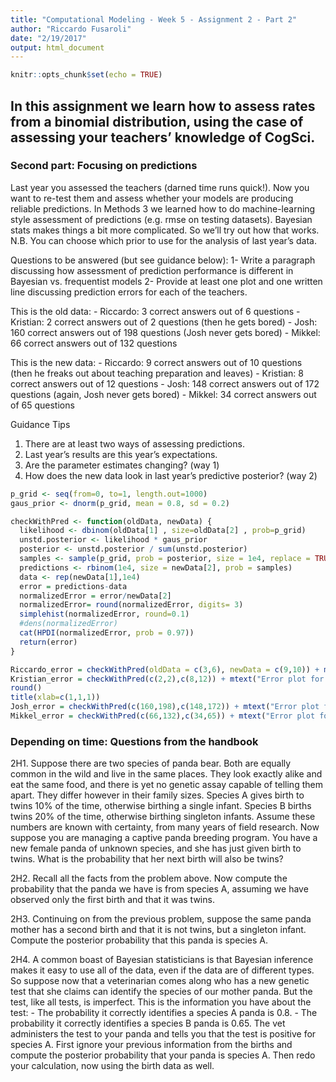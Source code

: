 ```yaml
---
title: "Computational Modeling - Week 5 - Assignment 2 - Part 2"
author: "Riccardo Fusaroli"
date: "2/19/2017"
output: html_document
---
```


```r
knitr::opts_chunk$set(echo = TRUE)
```

## In this assignment we learn how to assess rates from a binomial distribution, using the case of assessing your teachers' knowledge of CogSci.

### Second part: Focusing on predictions

Last year you assessed the teachers (darned time runs quick!). Now you want to re-test them and assess whether your models are producing reliable predictions. In Methods 3 we learned how to do machine-learning style assessment of predictions (e.g. rmse on testing datasets). Bayesian stats makes things a bit more complicated. So we'll try out how that works. N.B. You can choose which prior to use for the analysis of last year's data.

Questions to be answered (but see guidance below):
1- Write a paragraph discussing how assessment of prediction performance is different in Bayesian vs. frequentist models
2- Provide at least one plot and one written line discussing prediction errors for each of the teachers.

This is the old data:
- Riccardo: 3 correct answers out of 6 questions
- Kristian: 2 correct answers out of 2 questions (then he gets bored)
- Josh: 160 correct answers out of 198 questions (Josh never gets bored)
- Mikkel: 66 correct answers out of 132 questions

This is the new data:
- Riccardo: 9 correct answers out of 10 questions (then he freaks out about teaching preparation and leaves)
- Kristian: 8 correct answers out of 12 questions
- Josh: 148 correct answers out of 172 questions (again, Josh never gets bored)
- Mikkel: 34 correct answers out of 65 questions

Guidance Tips

1. There are at least two ways of assessing predictions.
2. Last year's results are this year's expectations.
3. Are the parameter estimates changing? (way 1)
4. How does the new data look in last year's predictive posterior? (way 2)

```r
p_grid <- seq(from=0, to=1, length.out=1000)
gaus_prior <- dnorm(p_grid, mean = 0.8, sd = 0.2)

checkWithPred <- function(oldData, newData) {
  likelihood <- dbinom(oldData[1] , size=oldData[2] , prob=p_grid)
  unstd.posterior <- likelihood * gaus_prior
  posterior <- unstd.posterior / sum(unstd.posterior)
  samples <- sample(p_grid, prob = posterior, size = 1e4, replace = TRUE)
  predictions <- rbinom(1e4, size = newData[2], prob = samples)
  data <- rep(newData[1],1e4)
  error = predictions-data
  normalizedError = error/newData[2]
  normalizedError= round(normalizedError, digits= 3)
  simplehist(normalizedError, round=0.1)
  #dens(normalizedError)
  cat(HPDI(normalizedError, prob = 0.97))
  return(error)
}

Riccardo_error = checkWithPred(oldData = c(3,6), newData = c(9,10)) + mtext("Error plot for Riccardo's knowledge")
Kristian_error = checkWithPred(c(2,2),c(8,12)) + mtext("Error plot for Kristian's knowledge")
round()
title(xlab=c(1,1,1))
Josh_error = checkWithPred(c(160,198),c(148,172)) + mtext("Error plot for Josh's knowledge")
Mikkel_error = checkWithPred(c(66,132),c(34,65)) + mtext("Error plot for Mikkel's knowledge")

```



### Depending on time: Questions from the handbook
2H1. Suppose there are two species of panda bear. Both are equally common in the wild and live in the same places. They look exactly alike and eat the same food, and there is yet no genetic assay capable of telling them apart. They differ however in their family sizes. Species A gives birth to twins 10% of the time, otherwise birthing a single infant. Species B births twins 20% of the time, otherwise birthing singleton infants. Assume these numbers are known with certainty, from many years of field research.
Now suppose you are managing a captive panda breeding program. You have a new female panda of unknown species, and she has just given birth to twins. What is the probability that her next birth will also be twins?

2H2. Recall all the facts from the problem above. Now compute the probability that the panda we have is from species A, assuming we have observed only the first birth and that it was twins.

2H3. Continuing on from the previous problem, suppose the same panda mother has a second birth and that it is not twins, but a singleton infant. Compute the posterior probability that this panda is species A.

2H4. A common boast of Bayesian statisticians is that Bayesian inference makes it easy to use all of the data, even if the data are of different types. So suppose now that a veterinarian comes along who has a new genetic test that she claims can identify the species of our mother panda. But the test, like all tests, is imperfect. This is the information you have about the test:
- The probability it correctly identifies a species A panda is 0.8.
- The probability it correctly identifies a species B panda is 0.65.
The vet administers the test to your panda and tells you that the test is positive for species A. First ignore your previous information from the births and compute the posterior probability that your panda is species A. Then redo your calculation, now using the birth data as well.
